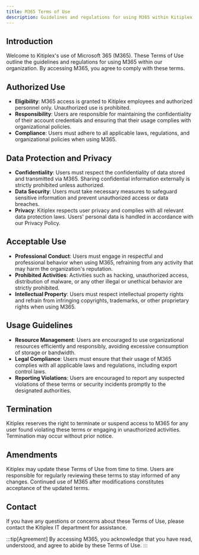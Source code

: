 ```yaml
---
title: M365 Terms of Use
description: Guidelines and regulations for using M365 within Kitiplex.
---
```





## Introduction


Welcome to Kitiplex's use of Microsoft 365 (M365). These Terms of Use outline the guidelines and regulations for using M365 within our organization. By accessing M365, you agree to comply with these terms. 

## Authorized Use
- **Eligibility**: M365 access is granted to Kitiplex employees and authorized personnel only. Unauthorized use is prohibited.
- **Responsibility**: Users are responsible for maintaining the confidentiality of their account credentials and ensuring that their usage complies with organizational policies.
- **Compliance**: Users must adhere to all applicable laws, regulations, and organizational policies when using M365.

## Data Protection and Privacy
- **Confidentiality**: Users must respect the confidentiality of data stored and transmitted via M365. Sharing confidential information externally is strictly prohibited unless authorized.
- **Data Security**: Users must take necessary measures to safeguard sensitive information and prevent unauthorized access or data breaches.
- **Privacy**: Kitiplex respects user privacy and complies with all relevant data protection laws. Users' personal data is handled in accordance with our Privacy Policy.

## Acceptable Use
- **Professional Conduct**: Users must engage in respectful and professional behavior when using M365, refraining from any activity that may harm the organization's reputation.
- **Prohibited Activities**: Activities such as hacking, unauthorized access, distribution of malware, or any other illegal or unethical behavior are strictly prohibited.
- **Intellectual Property**: Users must respect intellectual property rights and refrain from infringing copyrights, trademarks, or other proprietary rights when using M365.

## Usage Guidelines
- **Resource Management**: Users are encouraged to use organizational resources efficiently and responsibly, avoiding excessive consumption of storage or bandwidth.
- **Legal Compliance**: Users must ensure that their usage of M365 complies with all applicable laws and regulations, including export control laws.
- **Reporting Violations**: Users are encouraged to report any suspected violations of these terms or security incidents promptly to the designated authorities.

## Termination
Kitiplex reserves the right to terminate or suspend access to M365 for any user found violating these terms or engaging in unauthorized activities. Termination may occur without prior notice.

## Amendments
Kitiplex may update these Terms of Use from time to time. Users are responsible for regularly reviewing these terms to stay informed of any changes. Continued use of M365 after modifications constitutes acceptance of the updated terms.

## Contact
If you have any questions or concerns about these Terms of Use, please contact the Kitiplex IT department for assistance.

:::tip[Agreement]
By accessing M365, you acknowledge that you have read, understood, and agree to abide by these Terms of Use.
:::

<KitiplexLogo className="logoBadge" />

<MicrosoftLogo className="logoBadge" /> 